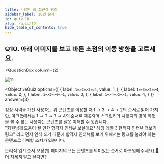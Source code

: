```yaml
---
title: 사람인 웹 접근성 퀴즈
sidebar_label: 10번 문제
id: quiz-10
slug: /quiz/10
hide_table_of_contents: true
---
```


## Q10. 아래 이미지를 보고 바른 초점의 이동 방향을 고르세요.


<QuestionBox
  column={2}
>

![11](/img/a11y/quiz-dir.jpg)

</QuestionBox>


<ObjectiveQuiz
  options={[
    {
      label: `1=>2=>3=>4`,
      value: 1,
    },
    {
      label: `1=>3=>2=>4`,
      value: 2,
    },
    {
      label: `1=>3=>4=>2`,
      value: 3,
    },
    {
      label: `1=>4=>3=>2`,
      value: 4,
    }
  ]}
  answer={3}
> 
  <Correct>
    <p>정상 시력을 가진 사용자는 위 콘텐츠를 이용할 때 1 → 3 → 4 → 2의 순서로 읽어 가지만, 마크업에서는 1 → 2 → 3 → 4의 순서로 제공되어 스크린리더 사용자와 같이 화면을 볼 수 없는 사용자는 콘텐츠를 잘못 이해할 수 있습니다.<br />
     "회원님께 도움이 될 만한 합격자 인터뷰 보실래요? 헤딩 레벨 3 현직자 인터뷰 더보기 링크" 라고 먼저 인식 되기 때문에 합격자 인터뷰를 보기 위해서는 링크를 눌러야 하는 콘텐츠로 이해할 소지가 있습니다.
    </p>
  </Correct>
  논리적 읽기 순서 보장(웹 페이지의 모든 콘텐츠를 의미있는 순서로 마크업해 주세요)
  <a href="https://sri-fe1.notion.site/f6b99493d397429b8ab64e4aca5189f4">
    🔎 더 자세히 알고 싶다면?
  </a>
  
</ObjectiveQuiz>
